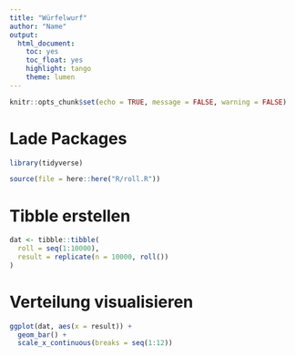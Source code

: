 ```yaml
---
title: "Würfelwurf"
author: "Name"
output: 
  html_document: 
    toc: yes
    toc_float: yes
    highlight: tango
    theme: lumen
---
```


```r
knitr::opts_chunk$set(echo = TRUE, message = FALSE, warning = FALSE)
```

# Lade Packages

```r

library(tidyverse)

source(file = here::here("R/roll.R"))

```


# Tibble erstellen

```r

dat <- tibble::tibble(
  roll = seq(1:10000),
  result = replicate(n = 10000, roll())
)

```

# Verteilung visualisieren

```r

ggplot(dat, aes(x = result)) +
  geom_bar() +
  scale_x_continuous(breaks = seq(1:12))

```

